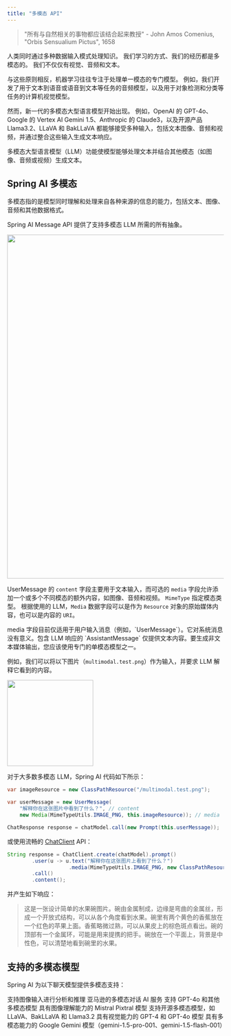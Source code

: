 ```yaml
---
title: "多模态 API"
---
```


> "所有与自然相关的事物都应该结合起来教授" - John Amos Comenius, "Orbis Sensualium Pictus", 1658

人类同时通过多种数据输入模式处理知识。
我们学习的方式、我们的经历都是多模态的。
我们不仅仅有视觉、音频和文本。

与这些原则相反，机器学习往往专注于处理单一模态的专门模型。
例如，我们开发了用于文本到语音或语音到文本等任务的音频模型，以及用于对象检测和分类等任务的计算机视觉模型。

然而，新一代的多模态大型语言模型开始出现。
例如，OpenAI 的 GPT-4o、Google 的 Vertex AI Gemini 1.5、Anthropic 的 Claude3，以及开源产品 Llama3.2、LLaVA 和 BakLLaVA 都能够接受多种输入，包括文本图像、音频和视频，并通过整合这些输入生成文本响应。

<Note>
多模态大型语言模型（LLM）功能使模型能够处理文本并结合其他模态（如图像、音频或视频）生成文本。
</Note>

## Spring AI 多模态

多模态指的是模型同时理解和处理来自各种来源的信息的能力，包括文本、图像、音频和其他数据格式。

Spring AI Message API 提供了支持多模态 LLM 所需的所有抽象。

<Frame caption="Spring AI Message API">
  <img src="/images/spring-ai-message-api.jpg" width="800" />
</Frame>

UserMessage 的 `content` 字段主要用于文本输入，而可选的 `media` 字段允许添加一个或多个不同模态的额外内容，如图像、音频和视频。
`MimeType` 指定模态类型。
根据使用的 LLM，`Media` 数据字段可以是作为 `Resource` 对象的原始媒体内容，也可以是内容的 `URI`。

<Note>
media 字段目前仅适用于用户输入消息（例如，`UserMessage`）。它对系统消息没有意义。包含 LLM 响应的 `AssistantMessage` 仅提供文本内容。要生成非文本媒体输出，您应该使用专门的单模态模型之一。
</Note>

例如，我们可以将以下图片（`multimodal.test.png`）作为输入，并要求 LLM 解释它看到的内容。

<Frame caption="多模态测试图像">
  <img src="/images/multimodal.test.png" width="200" height="200" />
</Frame>

对于大多数多模态 LLM，Spring AI 代码如下所示：

```java
var imageResource = new ClassPathResource("/multimodal.test.png");

var userMessage = new UserMessage(
	"解释你在这张图片中看到了什么？", // content
	new Media(MimeTypeUtils.IMAGE_PNG, this.imageResource)); // media

ChatResponse response = chatModel.call(new Prompt(this.userMessage));
```

或使用流畅的 [ChatClient](/spring4ai/api/chatclient) API：

```java
String response = ChatClient.create(chatModel).prompt()
		.user(u -> u.text("解释你在这张图片上看到了什么？")
				    .media(MimeTypeUtils.IMAGE_PNG, new ClassPathResource("/multimodal.test.png")))
		.call()
		.content();
```

并产生如下响应：

> 这是一张设计简单的水果碗图片。碗由金属制成，边缘是弯曲的金属丝，形成一个开放式结构，可以从各个角度看到水果。碗里有两个黄色的香蕉放在一个红色的苹果上面。香蕉略微过熟，可以从果皮上的棕色斑点看出。碗的顶部有一个金属环，可能是用来提携的把手。碗放在一个平面上，背景是中性色，可以清楚地看到碗里的水果。

## 支持的多模态模型

Spring AI 为以下聊天模型提供多模态支持：

<CardGroup cols={2}>
  <Card title="Anthropic Claude 3" icon="cat" href="/spring4ai/api/chat/anthropic-chat#multimodal">
    支持图像输入进行分析和推理
  </Card>
  <Card title="AWS Bedrock Converse" icon="aws" href="/spring4ai/api/chat/bedrock-converse#multimodal">
    亚马逊的多模态对话 AI 服务
  </Card>
  <Card title="Azure OpenAI" icon="microsoft" href="/spring4ai/api/chat/azure-openai-chat#multimodal">
    支持 GPT-4o 和其他多模态模型
  </Card>
  <Card title="Mistral AI" icon="cloud" href="/spring4ai/api/chat/mistralai-chat#multimodal">
    具有图像理解能力的 Mistral Pixtral 模型
  </Card>
  <Card title="Ollama" icon="cube" href="/spring4ai/api/chat/ollama-chat#multimodal">
    支持开源多模态模型，如 LLaVA、BakLLaVA 和 Llama3.2
  </Card>
  <Card title="OpenAI" icon="openai" href="/spring4ai/api/chat/openai-chat#multimodal">
    具有视觉能力的 GPT-4 和 GPT-4o 模型
  </Card>
  <Card title="Vertex AI Gemini" icon="google" href="/spring4ai/api/chat/vertexai-gemini-chat#multimodal">
    具有多模态能力的 Google Gemini 模型（gemini-1.5-pro-001、gemini-1.5-flash-001）
  </Card>
</CardGroup> 
